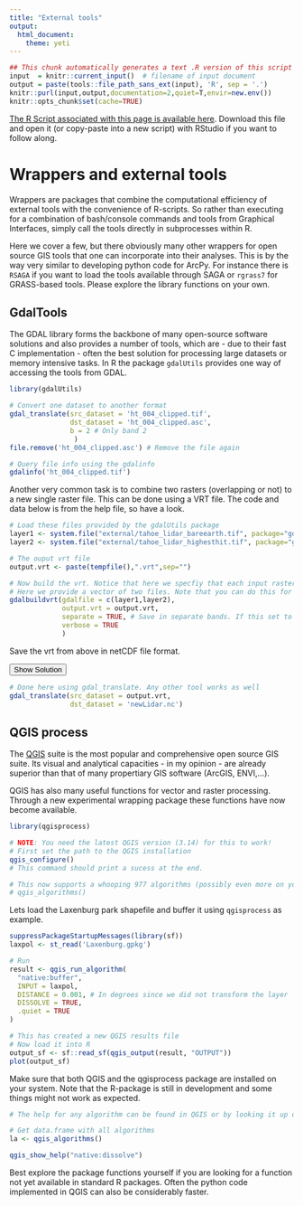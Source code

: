 ```yaml
---
title: "External tools"
output: 
  html_document: 
    theme: yeti
---
```


```r
## This chunk automatically generates a text .R version of this script when running within knitr.  You do not need to run this...
input  = knitr::current_input()  # filename of input document
output = paste(tools::file_path_sans_ext(input), 'R', sep = '.')
knitr::purl(input,output,documentation=2,quiet=T,envir=new.env())
knitr::opts_chunk$set(cache=TRUE)
```

[<i class="fa fa-file-code-o fa-3x" aria-hidden="true"></i> The R Script associated with this page is available here](`r output`).  Download this file and open it (or copy-paste into a new script) with RStudio if you want to follow along.  

# Wrappers and external tools

Wrappers are packages that combine the computational efficiency of external tools with the convenience of R-scripts. So rather than executing for a combination of bash/console commands and tools from Graphical Interfaces, simply call the tools directly in subprocesses within R.

Here we cover a few, but there obviously many other wrappers for open source GIS tools that one can incorporate into their analyses. This is by the way very similar to developing python code for ArcPy. For instance there is `RSAGA` if you want to load the tools available through SAGA or `rgrass7` for GRASS-based tools. Please explore the library functions on your own.

## GdalTools

The GDAL library forms the backbone of many open-source software solutions and also provides a number of tools, which are - due to their fast C implementation - often the best solution for processing large datasets or memory intensive tasks.
In R the package `gdalUtils` provides one way of accessing the tools from GDAL.

```r
library(gdalUtils)

# Convert one dataset to another format
gdal_translate(src_dataset = 'ht_004_clipped.tif',
               dst_dataset = 'ht_004_clipped.asc',
               b = 2 # Only band 2
                )
file.remove('ht_004_clipped.asc') # Remove the file again

# Query file info using the gdalinfo
gdalinfo('ht_004_clipped.tif')

```

Another very common task is to combine two rasters (overlapping or not) to a new single raster file. This can be done using a VRT file. The code and data below is from the help file, so have a look.

```r
# Load these files provided by the gdalUtils package
layer1 <- system.file("external/tahoe_lidar_bareearth.tif", package="gdalUtils")
layer2 <- system.file("external/tahoe_lidar_highesthit.tif", package="gdalUtils")

# The ouput vrt file
output.vrt <- paste(tempfile(),".vrt",sep="")

# Now build the vrt. Notice that here we specfiy that each input raster
# Here we provide a vector of two files. Note that you can do this for many more
gdalbuildvrt(gdalfile = c(layer1,layer2), 
             output.vrt = output.vrt,
             separate = TRUE, # Save in separate bands. If this set to FALSE both layers will be mosaiced
             verbose = TRUE
             )

```

<div class="well">
Save the vrt from above in netCDF file format.

<button data-toggle="collapse" class="btn btn-primary btn-sm round" data-target="#demo1">Show Solution</button>
<div id="demo1" class="collapse">
```r
# Done here using gdal_translate. Any other tool works as well
gdal_translate(src_dataset = output.vrt,
               dst_dataset = 'newLidar.nc')

```

</div>
</div>

## QGIS process

The [QGIS](https://qgis.org/en/site/) suite is the most popular and comprehensive open source GIS suite. Its visual and analytical capacities - in my opinion - are already superior than that of many propertiary GIS software (ArcGIS, ENVI,...).

QGIS has also many useful functions for vector and raster processing. Through a new experimental wrapping package these functions have now become available.

```r
library(qgisprocess)

# NOTE: You need the latest QGIS version (3.14) for this to work!
# First set the path to the QGIS installation
qgis_configure()
# This command should print a sucess at the end. 

# This now supports a whooping 977 algorithms (possibly even more on your system)
# qgis_algorithms()

```

Lets load the Laxenburg park shapefile and buffer it using `qgisprocess` as example.

```r
suppressPackageStartupMessages(library(sf))
laxpol <- st_read('Laxenburg.gpkg')

# Run 
result <- qgis_run_algorithm(
  "native:buffer",
  INPUT = laxpol,
  DISTANCE = 0.001, # In degrees since we did not transform the layer
  DISSOLVE = TRUE,
  .quiet = TRUE
)

# This has created a new QGIS results file
# Now load it into R
output_sf <- sf::read_sf(qgis_output(result, "OUTPUT"))
plot(output_sf)
```


Make sure that both QGIS and the qgisprocess package are installed on your system. Note that the R-package is still in development and some things might not work as expected.

```r
# The help for any algorithm can be found in QGIS or by looking it up directly

# Get data.frame with all algorithms
la <- qgis_algorithms()

qgis_show_help("native:dissolve")
```

Best explore the package functions yourself if you are looking for a function not yet available in standard R packages. Often the python code implemented in QGIS can also be considerably faster.
